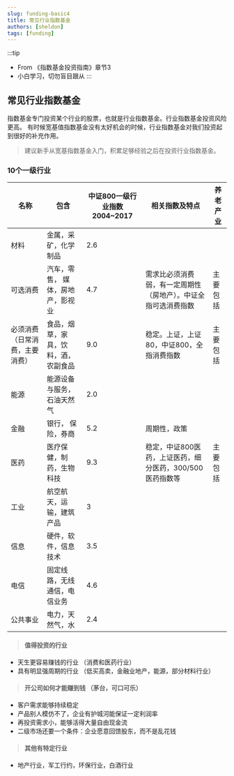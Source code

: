 ```yaml
---
slug: funding-basic4
title: 常见行业指数基金
authors: [sheldon]
tags: [funding]
---
```


:::tip
- From 《指数基金投资指南》章节3
- 小白学习，切勿盲目跟从
:::


## 常见行业指数基金

指数基金专门投资某个行业的股票，也就是行业指数基金。行业指数基金投资风险更高。
有时候宽基值指数基金没有太好机会的时候，行业指数基金对我们投资起到很好的补充作用。

> 建议新手从宽基指数基金入门，积累足够经验之后在投资行业指数基金。

<!--truncate-->

### 10个一级行业

名称 | 包含 | 中证800一级行业指数2004~2017 | 相关指数及特点 | 养老产业
--|--|--|--|--
材料 | 金属，采矿，化学制品 | 2.6 | |
可选消费 | 汽车，零售， 媒体，房地产，影视业 | 4.7 | 需求比必须消费弱，有一定周期性（房地产）。中证全指可选消费指数 | 主要包括
必须消费（日常消费，主要消费） | 食品，烟草，家具，饮料，酒，农副食品 | 9.0 | 稳定。上证，上证80，中证800，全指消费指数 | 主要包括 
能源 | 能源设备与服务，石油天然气 | 2.0 | |
金融 | 银行， 保险，券商 | 5.2 | 周期性，政策 |
医药 | 医疗保健，制药，生物科技 | 9.3 | 稳定，中证800医药，上证医药，细分医药，300/500医药指数等 | 主要包括
工业 | 航空航天，运输，建筑产品 | 3 | |
信息 | 硬件，软件，信息技术 | 3.5 | |
电信 | 固定线路，无线通信，电信业务 | 4.6 | |
公共事业 | 电力，天然气，水 | 2.4 | |

> #### 值得投资的行业
- 天生更容易赚钱的行业 （消费和医药行业）
- 具有明显强周期的行业 （低买高卖，金融业地产，能源，部分材料行业）

> #### 开公司如何才能赚到钱 （茅台，可口可乐）
- 客户需求能够持续稳定
- 产品别人模仿不了，企业有护城河能保证一定利润率
- 再投资需求小，能够活得大量自由现金流
- 二级市场还要一个条件：企业愿意回馈股东，而不是乱花钱


> #### 其他有特定行业
- 地产行业，军工行约，环保行业，白酒行业


